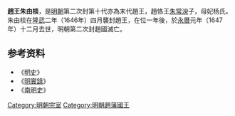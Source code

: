 '''趙王朱由棪'''{{BD|1614||1647年|catIdx=Z朱}}，是[[明朝|明朝]]第二次封第十代亦為末代趙王，趙恪王[[朱常㳛|朱常㳛]]子，母妃杨氏。朱由棪在[[隆武|隆武]]二年（1646年）四月襲封趙王，在位一年後，於[[永曆_(南明)|永曆]]元年（1647年）十二月去世，明朝第二次封趙國滅亡。

==参考资料==
*《[[明史|明史]]》
*《[[明實錄|明實錄]]》
*《[[南明史_(錢海岳)|南明史]]》

{{s-start}}
{{s-off|[[明朝藩王列表|南明封国国王]]}}
{{s-before|父恪王[[朱常㳛|朱常㳛]]}}
{{s-ttl|title=[[明朝藩王列表_(趙王系)|明趙國國王]]|years=1646年－1647年}}
{{s-none|封國撤除|[[清朝|清朝廷]]统一}}
{{end}}

[[Category:明朝宗室|Category:明朝宗室]]
[[Category:明朝趙藩國王|Category:明朝趙藩國王]]